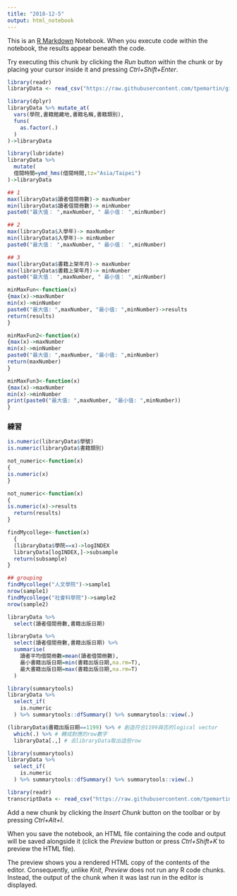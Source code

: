 ```yaml
---
title: "2018-12-5"
output: html_notebook
---
```


This is an [R Markdown](http://rmarkdown.rstudio.com) Notebook. When you execute code within the notebook, the results appear beneath the code. 

Try executing this chunk by clicking the *Run* button within the chunk or by placing your cursor inside it and pressing *Ctrl+Shift+Enter*. 

```r
library(readr)
libraryData <- read_csv("https://raw.githubusercontent.com/tpemartin/github-data/master/library100_102.csv")
```

```r
library(dplyr)
libraryData %>% mutate_at(
  vars(學院,書籍館藏地,書籍名稱,書籍類別),
  funs(
    as.factor(.)
  )
)->libraryData
```

```r
library(lubridate)
libraryData %>% 
  mutate(
  借閱時間=ymd_hms(借閱時間,tz="Asia/Taipei")
)->libraryData
```

```r
## 1
max(libraryData$讀者借閱冊數)-> maxNumber
min(libraryData$讀者借閱冊數)-> minNumber
paste0("最大值： ",maxNumber, " 最小值： ",minNumber)

## 2
max(libraryData$入學年)-> maxNumber
min(libraryData$入學年)-> minNumber
paste0("最大值： ",maxNumber, " 最小值： ",minNumber)

## 3
max(libraryData$書籍上架年月)-> maxNumber
min(libraryData$書籍上架年月)-> minNumber
paste0("最大值： ",maxNumber, " 最小值： ",minNumber)
```

```r
minMaxFun<-function(x)
{max(x)->maxNumber
min(x)->minNumber
paste0("最大值: ",maxNumber, "最小值: ",minNumber)->results
return(results)
}
```



```r
minMaxFun2<-function(x)
{max(x)->maxNumber
min(x)->minNumber
paste0("最大值: ",maxNumber, "最小值: ",minNumber)
return(maxNumber)
}
```
```r
minMaxFun3<-function(x)
{max(x)->maxNumber
min(x)->minNumber
print(paste0("最大值: ",maxNumber, "最小值: ",minNumber))
}
```
###  練習

```r
is.numeric(libraryData$學號)
is.numeric(libraryData$書籍類別)
```

```r
not_numeric<-function(x)
{
is.numeric(x)
}
```

```r
not_numeric<-function(x)
{
is.numeric(x)->results
  return(results)
}
```

```r
findMycollege<-function(x)
  {
  (libraryData$學院==x)->logINDEX
  libraryData[logINDEX,]->subsample
  return(subsample)
}
```

```r

## grouping
findMycollege("人文學院")->sample1
nrow(sample1)
findMycollege("社會科學院")->sample2
nrow(sample2)
```
```r
libraryData %>%
  select(讀者借閱冊數,書籍出版日期) 
```

```r
libraryData %>%
  select(讀者借閱冊數,書籍出版日期) %>%
  summarise(
    讀者平均借閱冊數=mean(讀者借閱冊數),
    最小書籍出版日期=min(書籍出版日期,na.rm=T),
    最大書籍出版日期=max(書籍出版日期,na.rm=T)
  )
```

```r
library(summarytools)
libraryData %>%
  select_if(
    is.numeric
  ) %>% summarytools::dfSummary() %>% summarytools::view(.)
```

```r
(libraryData$書籍出版日期==1199) %>% # 創造符合1199與否的logical vector
  which(.) %>% # 轉成對應的row數字
  libraryData[.,] # 去libraryData取出這些row
```

```r
library(summarytools)
libraryData %>%
  select_if(
    is.numeric
  ) %>% summarytools::dfSummary() %>% summarytools::view(.)
```

```r
library(readr)
transcriptData <- read_csv("https://raw.githubusercontent.com/tpemartin/github-data/master/transcript100_102.csv")
```



Add a new chunk by clicking the *Insert Chunk* button on the toolbar or by pressing *Ctrl+Alt+I*.

When you save the notebook, an HTML file containing the code and output will be saved alongside it (click the *Preview* button or press *Ctrl+Shift+K* to preview the HTML file).

The preview shows you a rendered HTML copy of the contents of the editor. Consequently, unlike *Knit*, *Preview* does not run any R code chunks. Instead, the output of the chunk when it was last run in the editor is displayed.
